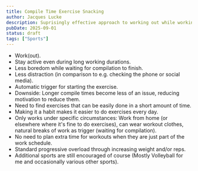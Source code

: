 ```yaml
---
title: Compile Time Exercise Snacking
author: Jacques Lucke
description: Suprisingly effective approach to working out while working on slow-to-compile projects.
pubDate: 2025-09-01
status: draft
tags: ["Sports"]
---
```


- Work(out).
- Stay active even during long working durations.
- Less boredom while waiting for compilation to finish.
- Less distraction (in comparison to e.g. checking the phone or social media).
- Automatic trigger for starting the exercise.
- Downside: Longer compile times become less of an issue, reducing motivation to reduce them.
- Need to find exercises that can be easily done in a short amount of time.
- Making it a habit makes it easier to do exercises every day.
- Only works under specific circumstances: Work from home (or elsewhere where it's fine to do exercises), can wear workout clothes, natural breaks of work as trigger (waiting for compilation).
- No need to plan extra time for workouts when they are just part of the work schedule.
- Standard progressive overload through increasing weight and/or reps.
- Additional sports are still encouraged of course (Mostly Volleyball for me and occasionally various other sports).
